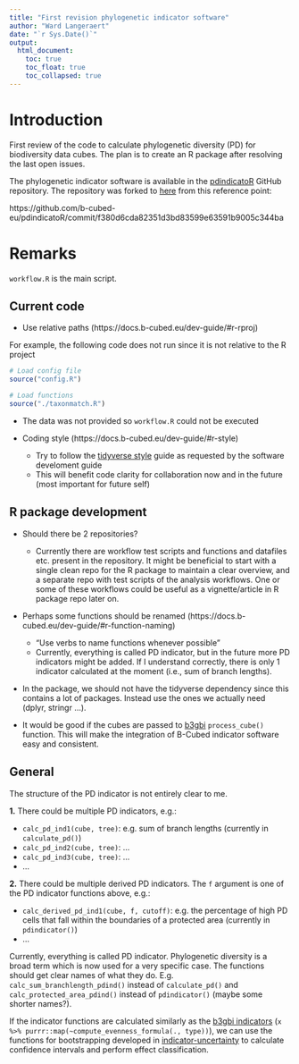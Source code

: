 ```yaml
---
title: "First revision phylogenetic indicator software"
author: "Ward Langeraert"
date: "`r Sys.Date()`"
output:
  html_document:
    toc: true
    toc_float: true
    toc_collapsed: true
---
```


# Introduction
First review of the code to calculate phylogenetic diversity (PD) for biodiversity data cubes. The plan is to create an R package after resolving the last open issues.

The phylogenetic indicator software is available in the [pdindicatoR](https://github.com/b-cubed-eu/pdindicatoR) GitHub repository.
The repository was forked to [here](https://github.com/wlangera/pdindicatoR) from this reference point:

https://github.com/b-cubed-eu/pdindicatoR/commit/f380d6cda82351d3bd83599e63591b9005c344ba

# Remarks

`workflow.R` is the main script.

## Current code

- Use relative paths (https://docs.b-cubed.eu/dev-guide/#r-rproj)

For example, the following code does not run since it is not relative to the R project

```r
# Load config file
source("config.R")

# Load functions
source("./taxonmatch.R")
```

- The data was not provided so `workflow.R` could not be executed

- Coding style (https://docs.b-cubed.eu/dev-guide/#r-style)
  - Try to follow the [tidyverse style](https://style.tidyverse.org/) guide as requested by the software develoment guide
  - This will benefit code clarity for collaboration now and in the future (most important for future self)


## R package development

- Should there be 2 repositories?
  - Currently there are workflow test scripts and functions and datafiles etc. present in the repository. It might be beneficial to start with a single clean repo for the R package to maintain a clear overview, and a separate repo with test scripts of the analysis workflows. One or some of these workflows could be useful as a vignette/article in R package repo later on.

- Perhaps some functions should be renamed (https://docs.b-cubed.eu/dev-guide/#r-function-naming)
  - "Use verbs to name functions whenever possible"
  - Currently, everything is called PD indicator, but in the future more PD indicators might be added. If I understand correctly, there is only 1 indicator calculated at the moment (i.e., sum of branch lengths).

- In the package, we should not have the tidyverse dependency since this contains a lot of packages. Instead use the ones we actually need (dplyr, stringr ...).

- It would be good if the cubes are passed to [b3gbi](https://github.com/b-cubed-eu/b3gbi) `process_cube()` function. This will make the integration of B-Cubed indicator software easy and consistent.
  
## General

The structure of the PD indicator is not entirely clear to me.

**1.** There could be multiple PD indicators, e.g.:

- `calc_pd_ind1(cube, tree)`: e.g. sum of branch lengths (currently in `calculate_pd()`)
- `calc_pd_ind2(cube, tree)`: ...
- `calc_pd_ind3(cube, tree)`: ...
- ...

**2.** There could be multiple derived PD indicators. The `f` argument is one of the PD indicator functions above, e.g.:

- `calc_derived_pd_ind1(cube, f, cutoff)`: e.g. the percentage of high PD cells that fall within the boundaries of a protected area (currently in `pdindicator()`)
- ...

Currently, everything is called PD indicator. Phylogenetic diversity is a broad term which is now used for a very specific case. The functions should get clear names of what they do. E.g. `calc_sum_branchlength_pdind()` instead of `calculate_pd()` and `calc_protected_area_pdind()` instead of `pdindicator()` (maybe some shorter names?).

If the indicator functions are calculated similarly as the [b3gbi indicators](https://github.com/b-cubed-eu/b3gbi/blob/d1c4711177f40bd69a1c373ef9e263f1598700bb/R/calc_map_methods.R#L272)  (`x %>% purrr::map(~compute_evenness_formula(., type))`), we can use the functions for bootstrapping developed in [indicator-uncertainty](https://github.com/b-cubed-eu/indicator-uncertainty) to calculate confidence intervals and perform effect classification.
